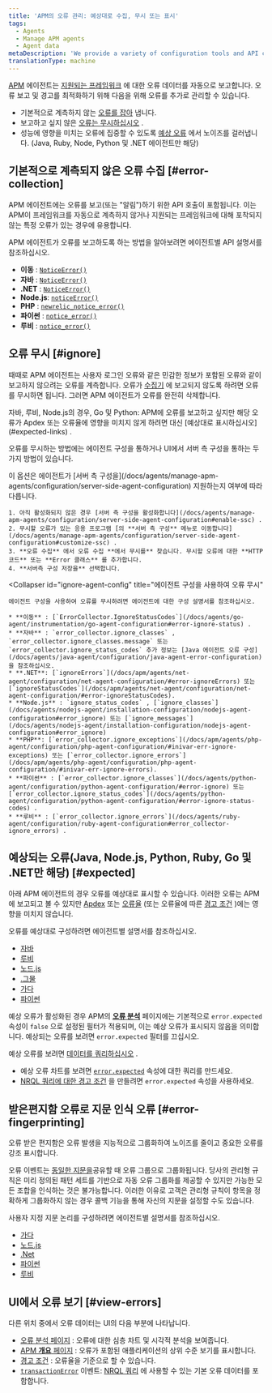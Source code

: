 ```yaml
---
title: 'APM의 오류 관리: 예상대로 수집, 무시 또는 표시'
tags:
  - Agents
  - Manage APM agents
  - Agent data
metaDescription: 'We provide a variety of configuration tools and API calls to create, ignore, or mark errors as expected.'
translationType: machine
---
```


[APM](/docs/apm) 에이전트는 [지원되는 프레임워크](/docs/agents/manage-apm-agents/installation/compatibility-requirements) 에 대한 오류 데이터를 자동으로 보고합니다. 오류 보고 및 경고를 최적화하기 위해 다음을 위해 오류를 추가로 관리할 수 있습니다.

* 기본적으로 계측하지 않는 [오류를 잡아](#error-collection) 냅니다.
* 보고하고 싶지 않은 [오류는 무시하십시오](#ignore) .
* 성능에 영향을 미치는 오류에 집중할 수 있도록 [예상 오류](#expected) 에서 노이즈를 걸러냅니다. (Java, Ruby, Node, Python 및 .NET 에이전트만 해당)

## 기본적으로 계측되지 않은 오류 수집 [#error-collection]

APM 에이전트에는 오류를 보고(또는 "알림")하기 위한 API 호출이 포함됩니다. 이는 APM이 프레임워크를 자동으로 계측하지 않거나 지원되는 프레임워크에 대해 포착되지 않는 특정 오류가 있는 경우에 유용합니다.

APM 에이전트가 오류를 보고하도록 하는 방법을 알아보려면 에이전트별 API 설명서를 참조하십시오.

* **이동** : [`NoticeError()`](https://github.com/newrelic/go-agent/blob/master/transaction.go)
* **자바** : [`NoticeError()`](http://newrelic.github.io/java-agent-api/javadoc/index.html?com/newrelic/api/agent/NewRelic.html)
* **.NET** : [`NoticeError()`](/docs/agents/net-agent/net-agent-api/notice-error)
* **Node.js**: [`noticeError()`](/docs/apm/agents/nodejs-agent/api-guides/nodejs-agent-api/#noticeError)
* **PHP** : [`newrelic_notice_error()`](/docs/agents/php-agent/php-agent-api/newrelic_notice_error)
* **파이썬** : [`notice_error()`](/docs/agents/python-agent/python-agent-api/noticeerror-python-agent-api/)
* **루비** : [`notice_error()`](https://www.rubydoc.info/gems/newrelic_rpm/NewRelic/Agent#notice_error-instance_method)

## 오류 무시 [#ignore]

때때로 APM 에이전트는 사용자 로그인 오류와 같은 민감한 정보가 포함된 오류와 같이 보고하지 않으려는 오류를 계측합니다. 오류가 [수집기](/docs/accounts-partnerships/education/getting-started-new-relic/glossary#collector) 에 보고되지 않도록 하려면 오류를 무시하면 됩니다. 그러면 APM 에이전트가 오류를 완전히 삭제합니다.

<Callout variant="tip">
  자바, 루비, Node.js의 경우, Go 및 Python: APM에 오류를 보고하고 싶지만 해당 오류가 Apdex 또는 오류율에 영향을 미치지 않게 하려면 대신 [예상대로 표시하십시오](#expected-links) .
</Callout>

오류를 무시하는 방법에는 에이전트 구성을 통하거나 UI에서 서버 측 구성을 통하는 두 가지 방법이 있습니다.

<CollapserGroup>
  <Collapser
    id="ignore-server-side"
    title="UI에서 서버 측 구성을 사용하여 오류 무시"
  >
    이 옵션은 에이전트가 [서버 측 구성을](/docs/agents/manage-apm-agents/configuration/server-side-agent-configuration) 지원하는지 여부에 따라 다릅니다.

    1. 아직 활성화되지 않은 경우 [서버 측 구성을 활성화합니다](/docs/agents/manage-apm-agents/configuration/server-side-agent-configuration#enable-ssc) .
    2. 무시할 오류가 있는 응용 프로그램 [의 **서버 측 구성** 메뉴로 이동합니다](/docs/agents/manage-apm-agents/configuration/server-side-agent-configuration#customize-ssc) .
    3. **오류 수집** 에서 오류 수집 **에서 무시를** 찾습니다. 무시할 오류에 대한 **HTTP 코드** 또는 **Error 클래스** 를 추가합니다.
    4. **서버측 구성 저장을** 선택합니다.
  </Collapser>

  <Collapser
    id="ignore-agent-config"
    title="에이전트 구성을 사용하여 오류 무시"
  >
    에이전트 구성을 사용하여 오류를 무시하려면 에이전트에 대한 구성 설명서를 참조하십시오.

    * **이동** : [`ErrorCollector.IgnoreStatusCodes`](/docs/agents/go-agent/instrumentation/go-agent-configuration#error-ignore-status) .
    * **자바** : `error_collector.ignore_classes` , `error_collector.ignore_classes.message` 또는 `error_collector.ignore_status_codes` 추가 정보는 [Java 에이전트 오류 구성](/docs/agents/java-agent/configuration/java-agent-error-configuration) 을 참조하십시오.
    * **.NET**: [`ignoreErrors`](/docs/apm/agents/net-agent/configuration/net-agent-configuration/#error-ignoreErrors) 또는 [`ignoreStatusCodes`](/docs/apm/agents/net-agent/configuration/net-agent-configuration/#error-ignoreStatusCodes).
    * **Node.js** : `ignore_status_codes` , [`ignore_classes`](/docs/agents/nodejs-agent/installation-configuration/nodejs-agent-configuration#error_ignore) 또는 [`ignore_messages`](/docs/agents/nodejs-agent/installation-configuration/nodejs-agent-configuration#error_ignore)
    * **PHP**: [`error_collector.ignore_exceptions`](/docs/apm/agents/php-agent/configuration/php-agent-configuration/#inivar-err-ignore-exceptions) 또는 [`error_collector.ignore_errors`](/docs/apm/agents/php-agent/configuration/php-agent-configuration/#inivar-err-ignore-errors).
    * **파이썬** : [`error_collector.ignore_classes`](/docs/agents/python-agent/configuration/python-agent-configuration/#error-ignore) 또는 [`error_collector.ignore_status_codes`](/docs/agents/python-agent/configuration/python-agent-configuration/#error-ignore-status-codes) .
    * **루비** : [`error_collector.ignore_errors`](/docs/agents/ruby-agent/configuration/ruby-agent-configuration#error_collector-ignore_errors) .
  </Collapser>
</CollapserGroup>

## 예상되는 오류(Java, Node.js, Python, Ruby, Go 및 .NET만 해당) [#expected]

아래 APM 에이전트의 경우 오류를 예상대로 표시할 수 있습니다. 이러한 오류는 APM에 보고되고 볼 수 있지만 [Apdex](/docs/apm/new-relic-apm/apdex/apdex-measuring-user-satisfaction) 또는 [오류율](/docs/apm/applications-menu/error-analytics/error-analytics-explore-events-behind-errors) (또는 오류율에 따른 [경고 조건](/docs/alerts/new-relic-alerts/defining-conditions/define-alert-conditions) )에는 영향을 미치지 않습니다.

오류를 예상대로 구성하려면 에이전트별 설명서를 참조하십시오.

* [자바](/docs/agents/java-agent/configuration/java-agent-error-configuration)
* [루비](/docs/agents/ruby-agent/configuration/ruby-agent-configuration/#error-collector)
* [노드.js](/docs/agents/nodejs-agent/installation-configuration/nodejs-agent-configuration)
* [.그물](/docs/apm/agents/net-agent/configuration/net-agent-configuration/#error_collector)
* [가다](/docs/apm/agents/go-agent/configuration/go-agent-configuration/#error-collector)
* [파이썬](/docs/agents/python-agent/configuration/python-agent-configuration/#error-collector-settings)

예상 오류가 활성화된 경우 APM의 [**오류 분석**](/docs/apm/applications-menu/error-analytics/error-analytics-explore-events-behind-errors) 페이지에는 기본적으로 `error.expected` 속성이 `false` 으로 설정된 필터가 적용되며, 이는 예상 오류가 표시되지 않음을 의미합니다. 예상되는 오류를 보려면 `error.expected` 필터를 끄십시오.

예상 오류를 보려면 [데이터를 쿼리하십시오](/docs/using-new-relic/data/understand-data/query-new-relic-data) .

* 예상 오류 차트를 보려면 [`error.expected`](/docs/insights/insights-data-sources/default-events-attributes/apm-default-event-attributes#transerror-expected) 속성에 대한 쿼리를 만드세요.
* [NRQL 쿼리에 대한 경고 조건](/docs/alerts/new-relic-alerts/defining-conditions/create-alert-conditions-nrql-queries) 을 만들려면 `error.expected` 속성을 사용하세요.

## 받은편지함 오류로 지문 인식 오류 [#error-fingerprinting]

오류 받은 편지함은 오류 발생을 지능적으로 그룹화하여 노이즈를 줄이고 중요한 오류를 강조 표시합니다.

오류 이벤트는 [동일한 지문을](/docs/errors-inbox/errors-inbox/#how-groups-work)공유할 때 오류 그룹으로 그룹화됩니다. 당사의 관리형 규칙은 미리 정의된 패턴 세트를 기반으로 자동 오류 그룹화를 제공할 수 있지만 가능한 모든 조합을 인식하는 것은 불가능합니다. 이러한 이유로 고객은 관리형 규칙이 항목을 정확하게 그룹화하지 않는 경우 콜백 기능을 통해 자신의 지문을 설정할 수도 있습니다.

사용자 지정 지문 논리를 구성하려면 에이전트별 설명서를 참조하십시오.

* [가다](/docs/apm/agents/go-agent/api-guides/guide-using-go-agent-api/#error-fingerprinting)
* [노드.js](/docs/apm/agents/nodejs-agent/api-guides/guide-using-nodejs-agent-api/#errors)
* [.Net](/docs/apm/agents/net-agent/net-agent-api/seterrorgroupcallback-net-agent-api)
* [파이썬](/docs/apm/agents/python-agent/python-agent-api/seterrrorgroupcallback-python-agent-api)
* [루비](/docs/apm/agents/ruby-agent/api-guides/sending-handled-errors-new-relic/#error-fingerprinting)

## UI에서 오류 보기 [#view-errors]

다른 위치 중에서 오류 데이터는 UI의 다음 부분에 나타납니다.

* [오류 분석 페이지](/docs/apm/applications-menu/error-analytics/introduction-error-analytics) : 오류에 대한 심층 차트 및 시각적 분석을 보여줍니다.
* [APM **개요** 페이지](/docs/apm/applications-menu/monitoring/apm-overview-page) : 오류가 포함된 애플리케이션의 상위 수준 보기를 표시합니다.
* [경고 조건](/docs/alerts/new-relic-alerts/defining-conditions/define-alert-conditions) : 오류율을 기준으로 할 수 있습니다.
* [`transactionError`](/docs/insights/insights-data-sources/default-events-attributes/apm-default-event-attributes#transactionerror-event) 이벤트: [NRQL 쿼리](/docs/insights/nrql-new-relic-query-language/using-nrql/introduction-nrql) 에 사용할 수 있는 기본 오류 데이터를 포함합니다.
